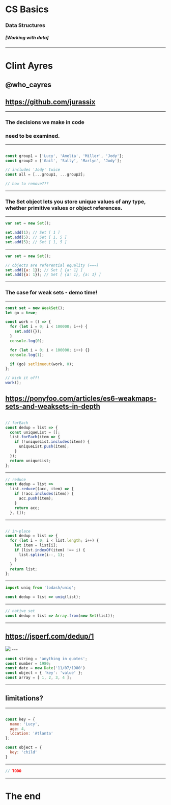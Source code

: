 

# CS Basics
### Data Structures
##### [Working with data]
---
# Clint Ayres
## @who_cayres
## https://github.com/jurassix
---
### The decisions we make in code
### need to be examined.
---

```javascript

const group1 = ['Lucy', 'Amelia', 'Miller', 'Jody'];
const group2 = ['Gail', 'Sally', 'Marlyn', 'Jody'];

// includes 'Jody' twice
const all = [...group1, ...group2];

// how to remove???

```
---
### The Set object lets you store unique values of any type, whether primitive values or object references.
---
```javascript
var set = new Set();

set.add(1); // Set [ 1 ]
set.add(5); // Set [ 1, 5 ]
set.add(5); // Set [ 1, 5 ]
```
---
```javascript
var set = new Set();

// objects are referential equality (===)
set.add({a: 1}); // Set [ {a: 1} ]
set.add({a: 1}); // Set [ {a: 1}, {a: 1} ]
```
---
### The case for weak sets - demo time!
---
```javascript
const set = new WeakSet();
let go = true;

const work = () => {
  for (let i = 0; i < 100000; i++) {
    set.add({});
  }
  console.log(0);

  for (let i = 0; i < 100000; i++) {}
  console.log(1);

  if (go) setTimeout(work, 0);
};

// kick it off!
work();
```
https://ponyfoo.com/articles/es6-weakmaps-sets-and-weaksets-in-depth
---

```javascript

// forEach
const dedup = list => {
  const uniqueList = [];
  list.forEach(item => {
    if (!uniqueList.includes(item)) {
      uniqueList.push(item);
    }
  });
  return uniqueList;
};

```
---

```javascript
// reduce
const dedup = list =>
  list.reduce((acc, item) => {
    if (!acc.includes(item)) {
      acc.push(item);
    }
    return acc;
  }, []);

```
---

```javascript

// in-place
const dedup = list => {
  for (let i = 0; i < list.length; i++) {
    let item = list[i];
    if (list.indexOf(item) !== i) {
      list.splice(i--, 1);
    }
  }
  return list;
};

```
---

```javascript
import uniq from 'lodash/uniq';

const dedup = list => uniq(list);

```
---

```javascript
// native set
const dedup = list => Array.from(new Set(list));

```
---
https://jsperf.com/dedup/1
---
<Image src="./images/dedup_results.png" size="contain"/>
---

```jsx
const string = 'anything in quotes';
const number = 1980;
const date = new Date('11/07/1980')
const object = { 'key': 'value' };
const array = [ 1, 2, 3, 4 ];
```
---
## limitations?
---

```javascript

const key = { 
  name: 'Lucy', 
  age: 4, 
  location: 'Atlanta'
};

const object = { 
  key: 'child' 
}

```
---

```javascript
// TODO
```
---
# The end
